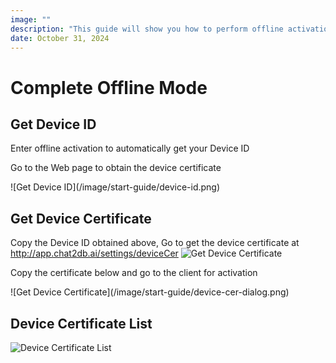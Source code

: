 ```yaml
---
image: ""
description: "This guide will show you how to perform offline activation."
date: October 31, 2024
---
```


# Complete Offline Mode

## Get Device ID
Enter offline activation to automatically get your Device ID

Go to the Web page to obtain the device certificate

<div style={{maxWidth: '500px'}}>
![Get Device ID](/image/start-guide/device-id.png)
</div>


## Get Device Certificate
Copy the Device ID obtained above,
Go to get the device certificate at http://app.chat2db.ai/settings/deviceCer
![Get Device Certificate](/image/start-guide/device-cer.png)


Copy the certificate below and go to the client for activation
<div style={{maxWidth: '500px' , margin: '20px 0'}}>
![Get Device Certificate](/image/start-guide/device-cer-dialog.png)
</div>


## Device Certificate List
![Device Certificate List](/image/start-guide/device-cer-list.png)



